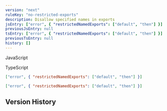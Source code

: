 ```yaml
---
version: "next"
ruleKey: "no-restricted-exports"
description: Disallow specified names in exports
jsEntry: ["error", { "restrictedNamedExports": ["default", "then"] }]
previousJsEntry: null
tsEntry: ["error", { "restrictedNamedExports": ["default", "then"] }]
previousTsEntry: null
history: []
---
```


<Tabs defaultValue="js">

<TabsList>
  <TabsTrigger value="js">
    <div className="flex gap-2 items-center">
      <RuleLevelIcon level="error" />
      <p>JavaScript</p>
    </div>
  </TabsTrigger>
  <TabsTrigger value="ts">
    <div className="flex gap-2 items-center">
      <RuleLevelIcon ts level="error" />
      <p>TypeScript</p>
    </div>
  </TabsTrigger>
</TabsList>

<TabsContent value="js">

```json
["error", { "restrictedNamedExports": ["default", "then"] }]
```

</TabsContent>

<TabsContent value="ts">

```json
["error", { "restrictedNamedExports": ["default", "then"] }]
```

</TabsContent>

</Tabs>

## Version History

<RuleHistory ruleKey="no-restricted-exports" />
